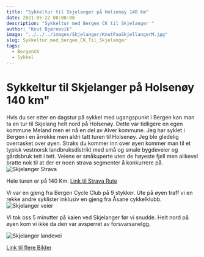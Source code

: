 ```yaml
---
title: "Sykkeltur til Skjelanger på Holsenøy 140 km"
date: 2021-05-22 08:00:00
description: "Sykkeltur med Bergen CK til Skjelanger "
author: "Knut Bjørnevik"
image: "../../../images/Skjelanger/KnutPaaSkjellangerM.jpg"
slug: Sykkeltur_med_bergen_CK_Til_Skjelanger
tags:
  - BergenCK
  - Sykkel
---
```



<h1>Sykkeltur til Skjelanger på Holsenøy 140 km"</h1>

Hvis du ser etter en dagstur på sykkel med ugangspunkt i Bergen kan man ta en tur til Skjelang helt nord på Holsenøy.
Dette var tidligere en egen kommune Meland men er nå en del av Alver kommune.
Jeg har syklet i Bergen i en årrekke men aldri tatt turen til Holsenøy. Jeg ble gledelig overrasket over øyen. Straks du kommer inn over øyen kommer man til et typisk vestnorsk landbruksdistrikt med små og smale bygdeveier og gårdsbruk tett i tett.
Veiene er småkuperte uten de høyeste fjell men alikevel bratte nok til at der er noen strava segmenter å konkurrere på.
![Skjelanger Strava](../../../images/Skjelanger/StravaKart.jpg) 

Hele turen er på 140 Km.
 <a target="_blank" rel="noopener noreferrer" href="https://www.strava.com/activities/5338506814">Link til Strava Rute </a>

Vi var en gjeng fra Bergen Cycle Club på 9 stykker.  Ute på øyen traff vi en rekke andre syklister inklusiv en gjeng fra Åsane cykkelklubb.
![Skjelanger veier](../../../images/Skjelanger/SkjelangerVeier.jpg)

Vi tok oss 5 minutter på kaien ved Skjelanger før vi snudde.
Helt nord på øyen kom vi ikke da den var avsperret av forsvarsanelgg.

![Skjelanger landevei](../../../images/Skjelanger/SkjelangerLandevei.jpg) 

 <a  target="_blank" rel="noopener noreferrer" href="https://photos.app.goo.gl/y6mTGwprCuAaGjcG6"> Link til flere Bilder </a>


